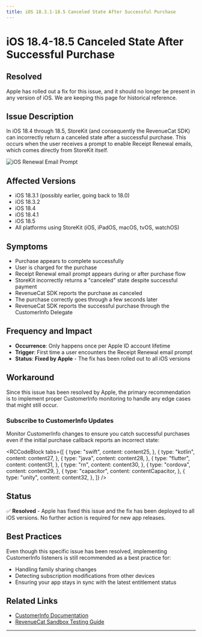 ```yaml
---
title: iOS 18.3.1-18.5 Canceled State After Successful Purchase
---
```



# iOS 18.4-18.5 Canceled State After Successful Purchase

## Resolved

Apple has rolled out a fix for this issue, and it should no longer be present in any version of iOS. We are keeping this page for historical reference.

## Issue Description

In iOS 18.4 through 18.5, StoreKit (and consequently the RevenueCat SDK) can incorrectly return a canceled state after a successful purchase. This occurs when the user receives a prompt to enable Receipt Renewal emails, which comes directly from StoreKit itself.

![iOS Renewal Email Prompt](/images/known-store-issues/ios-renewal-email-prompt.png)

## Affected Versions

- iOS 18.3.1 (possibly earlier, going back to 18.0)
- iOS 18.3.2
- iOS 18.4
- iOS 18.4.1
- iOS 18.5
- All platforms using StoreKit (iOS, iPadOS, macOS, tvOS, watchOS)

## Symptoms

- Purchase appears to complete successfully
- User is charged for the purchase
- Receipt Renewal email prompt appears during or after purchase flow
- StoreKit incorrectly returns a "canceled" state despite successful payment
- RevenueCat SDK reports the purchase as canceled
- The purchase correctly goes through a few seconds later
- RevenueCat SDK reports the successful purchase through the CustomerInfo Delegate

## Frequency and Impact

- **Occurrence**: Only happens once per Apple ID account lifetime
- **Trigger**: First time a user encounters the Receipt Renewal email prompt
- **Status**: **Fixed by Apple** - The fix has been rolled out to all iOS versions

## Workaround

Since this issue has been resolved by Apple, the primary recommendation is to implement proper CustomerInfo monitoring to handle any edge cases that might still occur.

### Subscribe to CustomerInfo Updates

Monitor CustomerInfo changes to ensure you catch successful purchases even if the initial purchase callback reports an incorrect state:

<RCCodeBlock
  tabs={[
    {
      type: "swift",
      content: content25,
    },
    {
      type: "kotlin",
      content: content27,
    },
    {
      type: "java",
      content: content28,
    },
    {
      type: "flutter",
      content: content31,
    },
    {
      type: "rn",
      content: content30,
    },
    {
      type: "cordova",
      content: content29,
    },
    {
      type: "capacitor",
      content: contentCapacitor,
    },
    {
      type: "unity",
      content: content32,
    },
  ]}
/>

## Status

✅ **Resolved** - Apple has fixed this issue and the fix has been deployed to all iOS versions. No further action is required for new app releases.

## Best Practices

Even though this specific issue has been resolved, implementing CustomerInfo listeners is still recommended as a best practice for:

- Handling family sharing changes
- Detecting subscription modifications from other devices
- Ensuring your app stays in sync with the latest entitlement status

## Related Links

- [CustomerInfo Documentation](/customers/customer-info)
- [RevenueCat Sandbox Testing Guide](/test-and-launch/sandbox/apple-app-store)

---
